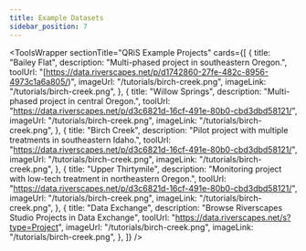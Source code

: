 ```yaml
---
title: Example Datasets 
sidebar_position: 7
---
```


<ToolsWrapper
  sectionTitle="QRiS Example Projects"
  cards={[
    {
      title: "Bailey Flat",
      description: "Multi-phased project in southeastern Oregon.",
      toolUrl: "[https://data.riverscapes.net/p/d1742860-27fe-482c-8956-4973c1a6a805/)",
      imageUrl: "/tutorials/birch-creek.png",
      imageLink: "/tutorials/birch-creek.png",
    },
    {
      title: "Willow Springs",
      description: "Multi-phased project in central Oregon.",
      toolUrl: "https://data.riverscapes.net/p/d3c6821d-16cf-491e-80b0-cbd3dbd58121/",
      imageUrl: "/tutorials/birch-creek.png",
      imageLink: "/tutorials/birch-creek.png",
    },
    {
      title: "Birch Creek",
      description: "Pilot project with multiple treatments in southeastern Idaho.",
      toolUrl: "https://data.riverscapes.net/p/d3c6821d-16cf-491e-80b0-cbd3dbd58121/",
      imageUrl: "/tutorials/birch-creek.png",
      imageLink: "/tutorials/birch-creek.png",
    },
    {
      title: "Upper Thirtymile",
      description: "Monitoring project with low-tech treatment in northeastern Oregon.",
      toolUrl: "https://data.riverscapes.net/p/d3c6821d-16cf-491e-80b0-cbd3dbd58121/",
      imageUrl: "/tutorials/birch-creek.png",
      imageLink: "/tutorials/birch-creek.png",
    },
    {
      title: "Data Exchange",
      description: "Browse Riverscapes Studio Projects in Data Exchange",
      toolUrl: "https://data.riverscapes.net/s?type=Project",
      imageUrl: "/tutorials/birch-creek.png",
      imageLink: "/tutorials/birch-creek.png",
    },
  ]}
/>
